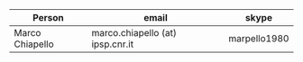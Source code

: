 | Person | email | skype |
|--- |--- |--- |
|Marco Chiapello | marco.chiapello (at) ipsp.cnr.it | marpello1980

